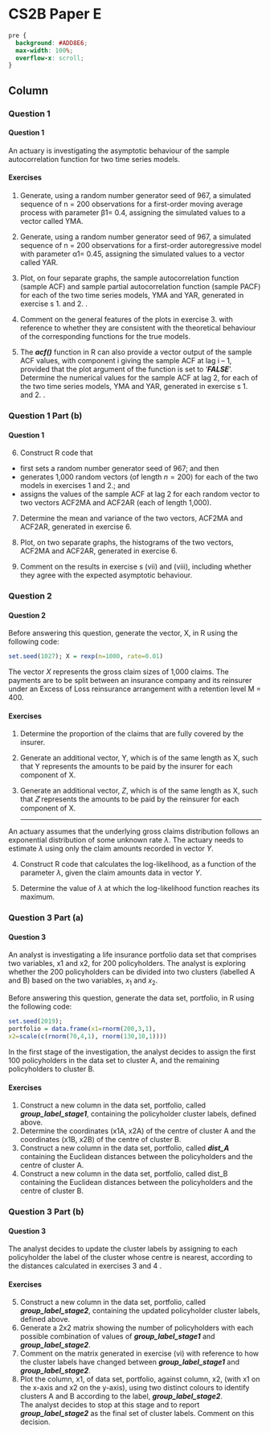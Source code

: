 CS2B Paper E {data-navmenu="R for Risk Modelling and Survival Analysis"}
==============================================================

```css
pre {
  background: #ADD8E6;
  max-width: 100%;
  overflow-x: scroll;
}
```

Column  {.tabset}
--------------------------------

### Question 1
<h4> Question 1</h4>
An actuary is investigating the asymptotic behaviour of the sample autocorrelation 
function for two time series models. 

#### Exercises

1.  Generate, using a random number generator seed of 967, a simulated sequence 
of n = 200 observations for a first-order moving average process with 
parameter β1= 0.4, assigning the simulated values to a vector called YMA. 

2.  Generate, using a random number generator seed of 967, a simulated sequence 
of n = 200 observations for a first-order autoregressive model with parameter 
α1= 0.45, assigning the simulated values to a vector called YAR.  

3.  Plot, on four separate graphs, the sample autocorrelation function (sample 
ACF) and sample partial autocorrelation function (sample PACF) for each of 
the two time series models, YMA and YAR, generated in exercise s 1.  and 2. .  

4.  Comment on the general features of the plots in exercise  3. with reference to 
whether they are consistent with the theoretical behaviour of the 
corresponding functions for the true models.  

5. The ***acf()*** function in R can also provide a vector output of the sample ACF values, 
with component i giving the sample ACF at lag i – 1, provided that the plot argument 
of the function is set to ‘***FALSE***’. 
Determine the numerical values for the sample ACF at lag 2, for each of the 
two time series models, YMA and YAR, generated in exercise s 1.  and 2. .  

### Question 1 Part (b)
<h4> Question 1 </h4>

6. Construct R code that 

* first sets a random number generator seed of 967; and then
* generates 1,000 random vectors (of length $n = 200$) for each of the two
models in exercises 1 and 2.; and
* assigns the values of the sample ACF at lag 2 for each random vector to
two vectors ACF2MA and ACF2AR (each of length 1,000).

7. Determine the mean and variance of the two vectors, ACF2MA and ACF2AR, 
generated in exercise  6. 

8. Plot, on two separate graphs, the histograms of the two vectors, ACF2MA and 
ACF2AR, generated in exercise  6.  

9. Comment on the results in exercise s (vii) and (viii), including whether they agree 
with the expected asymptotic behaviour.  

### Question 2
<h4> Question 2</h4>

Before answering this question, generate the vector, X, in R using the following code:

```r
set.seed(1027); X = rexp(n=1000, rate=0.01)
```
	

The vector $X$ represents the gross claim sizes of 1,000 claims. 
The payments are to be split between an insurance company and its reinsurer under an Excess of Loss 
reinsurance arrangement with a retention level M = 400. 

#### Exercises
1.  Determine the proportion of the claims that are fully covered by the insurer. 

2.  Generate an additional vector, Y, which is of the same length as X, such that Y
represents the amounts to be paid by the insurer for each component of X. 

3.  Generate an additional vector, $Z$, which is of the same length as X, such that 𝑍
represents the amounts to be paid by the reinsurer for each component of X. 
<p>
-----

An actuary assumes that the underlying gross claims distribution follows an exponential distribution of some unknown rate $\lambda$. The actuary needs to estimate $\lambda$ 
using only the claim amounts recorded in vector $Y$. 

4.  Construct R code that calculates the log-likelihood, as a function of the parameter $\lambda$, given the claim amounts data in vector $Y$.  

5. Determine the value of $\lambda$ at which the log-likelihood function reaches its maximum. 

### Question 3 Part (a)
<h4> Question 3</h4>
 An analyst is investigating a life insurance portfolio data set that comprises two variables, x1 and x2, for 200 policyholders. 
 The analyst is exploring whether the 200 policyholders can be divided into two clusters (labelled A and B) based on the two 
variables, $x_1$ and $x_2$. 

Before answering this question, generate the data set, portfolio, in R using the following code: 
```r
set.seed(2019); 
portfolio = data.frame(x1=rnorm(200,3,1), 
x2=scale(c(rnorm(70,4,1), rnorm(130,10,1)))) 
```

In the first stage of the investigation, the analyst decides to assign the first 100 
policyholders in the data set to cluster A, and the remaining policyholders to cluster B. 

#### Exercises 
1.  Construct a new column in the data set, portfolio, called ***group_label_stage1***, 
containing the policyholder cluster labels, defined above.  
2.  Determine the coordinates (x1A, x2A) of the centre of cluster A and the coordinates (x1B, x2B) of the centre of cluster B.  
3.  Construct a new column in the data set, portfolio, called ***dist_A*** containing the Euclidean distances between the policyholders and the centre of cluster A.  
4.  Construct a new column in the data set, portfolio, called dist_B containing the Euclidean distances between the policyholders and the centre of cluster B.  

### Question 3 Part (b)
<h4> Question 3</h4>

The analyst decides to update the cluster labels by assigning to each policyholder the label of the cluster whose centre is nearest, according to the distances calculated in 
exercises 3 and 4 . 

#### Exercises

5. Construct a new column in the data set, portfolio, called ***group_label_stage2***, 
containing the updated policyholder cluster labels, defined above.  
6. Generate a 2x2 matrix showing the number of policyholders with each possible combination of values of ***group_label_stage1*** and 
***group_label_stage2***.  
7. Comment on the matrix generated in exercise  (vi) with reference to how the cluster labels have changed between ***group_label_stage1*** and ***group_label_stage2***.  
8. Plot the column, x1, of data set, portfolio, against column, x2, (with x1 on the x-axis and x2 on the y-axis), using two distinct colours to identify clusters A and B according to the label, ***group_label_stage2***.  
The analyst decides to stop at this stage and to report ***group_label_stage2*** as the final 
set of cluster labels. Comment on this decision.  
